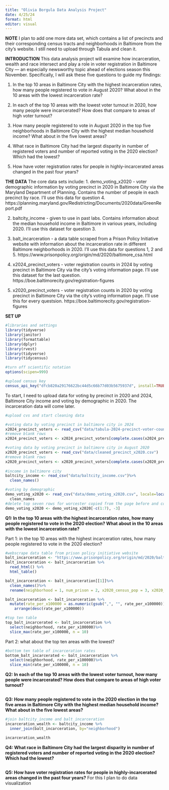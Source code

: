 ```yaml
---
title: "Olivia Borgula Data Analysis Project"
date: 4/25/24
format: html
editor: visual
---
```

**NOTE**
I plan to add one more data set, which contains a list of precincts and their corresponding census tracts and neighborhoods in Baltimore from the city's website. I still need to upload through Tabula and clean it. 


**INTRODUCTION**
This data analysis project will examine how incarceration, wealth and race intersect and play a role in voter registration in Baltimore City — an especially newsworthy topic ahead of elections season this November. Specifically, I will ask these five questions to guide my findings:

1. In the top 10 areas in Baltimore City with the highest incarceration rates, how many people registered to vote in August 2020? What about in the 10 areas with the lowest incarceration rate?

2. In each of the top 10 areas with the lowest voter turnout in 2020, how many people were incarcerated? How does that compare to areas of high voter turnout?

3. How many people registered to vote in August 2020 in the top five neighborhoods in Baltimore City with the highest median household income? What about in the five lowest areas?

4. What race in Baltimore City had the largest disparity in number of registered voters and number of reported voting in the 2020 election? Which had the lowest?

5. How have voter registration rates for people in highly-incarcerated areas changed in the past four years? 

**THE DATA**
The core data sets include: 
1. demo_voting_x2020 - voter demographic information by voting precinct in 2020 in Baltimore City via the Maryland Department of Planning. Contains the number of people in each precinct by race. I'll use this data for question 4.  https://planning.maryland.gov/Redistricting/Documents/2020data/GreenReport.pdf

2. baltcity_income - given to use in past labs. Contains information about the median household income in Baltimore in various years, including 2020. I'll use this dataset for question 3.  

3. balt_incarceration - a data table scraped from a Prison Policy Initiative website with information about the incarceration rate in different Baltimore neighborhoods in 2020. I'll use this data for questions 1, 2 and 5. https://www.prisonpolicy.org/origin/md/2020/baltimore_csa.html

4. x2024_precinct_voters - voter registration counts in 2024 by voting precinct in Baltimore City via the city's voting information page. I'll use this dataset for the last question. https://boe.baltimorecity.gov/registration-figures

5. x2020_precinct_voters - voter registration counts in 2020 by voting precinct in Baltimore City via the city's voting information page. I'll use this for every questsion. https://boe.baltimorecity.gov/registration-figures

**SET UP**

```r
#libraries and settings
library(tidyverse)
library(janitor)
library(formattable)
library(dplyr)
library(rvest)
library(tidyverse)
library(tidycensus)

#turn off scientific notation
options(scipen=999)
```

```r
#upload census key
census_api_key("dfcb820a29176622bc44d5c66b77d03b5675937d", install=TRUE, overwrite = TRUE)
```

To start, I need to upload data for voting by precinct in 2020 and 2024, Baltimore City income and voting by demographic in 2020. The incarceration data will come later.
```r
#upload cvs and start cleaning data 

#voting data by voting precinct in baltimore city in 2024 
x2024_precinct_voters <- read_csv("data/tabula-2024-precinct-voter-counts.csv")
#remove blank rows
x2024_precinct_voters <- x2024_precinct_voters[complete.cases(x2024_precinct_voters), ]

#voting data by voting precinct in baltimore city in August 2020 
x2020_precinct_voters <- read_csv("data/cleaned_precinct_x2020.csv")
#remove blank rows
x2020_precinct_voters <- x2020_precinct_voters[complete.cases(x2020_precinct_voters), ]
  
#income in baltimore city
baltcity_income <- read_csv("data/baltcity_income.csv")%>%
  clean_names()

#voting by demographic
demo_voting_x2020 <- read_csv("data/demo_voting_x2020.csv", locale=locale(encoding="latin1"))%>%
  clean_names
#delete top seven rows for worcester copied from the page before and column three filled with only N/As
demo_voting_x2020 <- demo_voting_x2020[-c(1:7), -3]

```

**Q1: In the top 10 areas with the highest incarceration rates, how many people registered to vote in the 2020 election? What about in the 10 areas with the lowest incarceration rate?**

Part 1: in the top 10 areas with the highest incarceration rates, how many people registered to vote in the 2020 election?

```r
#webscrape data table from prison policy initiative website 
balt_incarceration <- "https://www.prisonpolicy.org/origin/md/2020/baltimore_csa.html"
balt_incarceration <- balt_incarceration %>% 
  read_html() %>% 
  html_table()

balt_incarceration <- balt_incarceration[[1]]%>%
  clean_names()%>%
  rename(neighborhood = 1, num_prison = 2, x2020_census_pop = 3, x2020_total_pop = 4, rate_per_x100000 = 5)

balt_incarceration <- balt_incarceration %>%
  mutate(rate_per_x100000 = as.numeric(gsub(",", "", rate_per_x100000)))%>%
    arrange(desc(rate_per_x100000))

#top ten table
top_balt_incarcerated <- balt_incarceration %>%
  select(neighborhood, rate_per_x100000)%>%
  slice_max(rate_per_x100000, n = 10)
```

Part 2: what about the top ten areas with the lowest?
```r
#bottom ten table of incarceration rates
bottom_balt_incarcerated <- balt_incarceration %>%
  select(neighborhood, rate_per_x100000)%>%
  slice_min(rate_per_x100000, n = 10)
```

**Q2: In each of the top 10 areas with the lowest voter turnout, how many people were incarcerated? How does that compare to areas of high voter turnout?**

```r

```


**Q3: How many people registered to vote in the 2020 election in the top five areas in Baltimore City with the highest median household income? What about in the five lowest areas?**

```r
#join baltcity_income and balt_incarceration
incarceration_wealth <- baltcity_income %>%
  inner_join(balt_incarceration, by="neighborhood")

incarceration_wealth

```


**Q4: What race in Baltimore City had the largest disparity in number of registered voters and number of reported voting in the 2020 election? Which had the lowest? **

```r

```

**Q5: How have voter registration rates for people in highly-incarcerated areas changed in the past four years?**
For this I plan to do data visualization 
